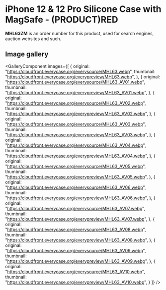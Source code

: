 
# iPhone 12 & 12 Pro Silicone Case with MagSafe - (PRODUCT)RED

<Callout type='info' emoji='👉🏻'>**MHL63ZM** is an order number for this product, used for search engines, auction websites and such.</Callout>

## Image gallery

<GalleryComponent
    images={[
      {
        original: "https://cloudfront.everycase.org/everysource/MHL63.webp",
        thumbnail: "https://cloudfront.everycase.org/everypreview/MHL63.webp",
      },
      {
        original: "https://cloudfront.everycase.org/everysource/MHL63_AV01.webp",
        thumbnail: "https://cloudfront.everycase.org/everypreview/MHL63_AV01.webp",
      },
      {
        original: "https://cloudfront.everycase.org/everysource/MHL63_AV02.webp",
        thumbnail: "https://cloudfront.everycase.org/everypreview/MHL63_AV02.webp",
      },
      {
        original: "https://cloudfront.everycase.org/everysource/MHL63_AV03.webp",
        thumbnail: "https://cloudfront.everycase.org/everypreview/MHL63_AV03.webp",
      },
      {
        original: "https://cloudfront.everycase.org/everysource/MHL63_AV04.webp",
        thumbnail: "https://cloudfront.everycase.org/everypreview/MHL63_AV04.webp",
      },
      {
        original: "https://cloudfront.everycase.org/everysource/MHL63_AV05.webp",
        thumbnail: "https://cloudfront.everycase.org/everypreview/MHL63_AV05.webp",
      },
      {
        original: "https://cloudfront.everycase.org/everysource/MHL63_AV06.webp",
        thumbnail: "https://cloudfront.everycase.org/everypreview/MHL63_AV06.webp",
      },
      {
        original: "https://cloudfront.everycase.org/everysource/MHL63_AV07.webp",
        thumbnail: "https://cloudfront.everycase.org/everypreview/MHL63_AV07.webp",
      },
      {
        original: "https://cloudfront.everycase.org/everysource/MHL63_AV08.webp",
        thumbnail: "https://cloudfront.everycase.org/everypreview/MHL63_AV08.webp",
      },
      {
        original: "https://cloudfront.everycase.org/everysource/MHL63_AV09.webp",
        thumbnail: "https://cloudfront.everycase.org/everypreview/MHL63_AV09.webp",
      },
      {
        original: "https://cloudfront.everycase.org/everysource/MHL63_AV10.webp",
        thumbnail: "https://cloudfront.everycase.org/everypreview/MHL63_AV10.webp",
      }
    ]}
  />
